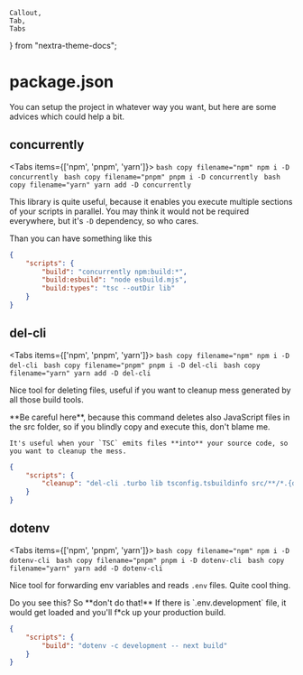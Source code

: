     Callout,
    Tab,
    Tabs
} from "nextra-theme-docs";

# package.json

You can setup the project in whatever way you want, but here are some advices which could help a bit.

## concurrently

<Tabs items={['npm', 'pnpm', 'yarn']}>
    <Tab>
        ```bash copy filename="npm"
        npm i -D concurrently
        ```
    </Tab>
    <Tab>
        ```bash copy filename="pnpm"
        pnpm i -D concurrently
        ```
    </Tab>
    <Tab>
        ```bash copy filename="yarn"
        yarn add -D concurrently
        ```
    </Tab>
</Tabs>

This library is quite useful, because it enables you execute multiple sections of your scripts in parallel. You may think
it would not be required everywhere, but it's `-D` dependency, so who cares.

Than you can have something like this

```json filename="package.json"
{
    "scripts": {
        "build": "concurrently npm:build:*",
        "build:esbuild": "node esbuild.mjs",
        "build:types": "tsc --outDir lib"
    }
}
```

## del-cli

<Tabs items={['npm', 'pnpm', 'yarn']}>
    <Tab>
        ```bash copy filename="npm"
        npm i -D del-cli
        ```
    </Tab>
    <Tab>
        ```bash copy filename="pnpm"
        pnpm i -D del-cli
        ```
    </Tab>
    <Tab>
        ```bash copy filename="yarn"
        yarn add -D del-cli
        ```
    </Tab>
</Tabs>

Nice tool for deleting files, useful if you want to cleanup mess generated by all those build tools.

<Callout>
    **Be careful here**, because this command deletes also JavaScript files in the src folder, so if you blindly copy and execute this, don't blame me.

    It's useful when your `TSC` emits files **into** your source code, so you want to cleanup the mess.
</Callout>

```json filename="package.json"
{
    "scripts": {
        "cleanup": "del-cli .turbo lib tsconfig.tsbuildinfo src/**/*.{d.ts,d.ts.map,js,js.map}"
    }
}
```

## dotenv

<Tabs items={['npm', 'pnpm', 'yarn']}>
    <Tab>
        ```bash copy filename="npm"
        npm i -D dotenv-cli
        ```
    </Tab>
    <Tab>
        ```bash copy filename="pnpm"
        pnpm i -D dotenv-cli
        ```
    </Tab>
    <Tab>
        ```bash copy filename="yarn"
        yarn add -D dotenv-cli
        ```
    </Tab>
</Tabs>

Nice tool for forwarding env variables and reads `.env` files. Quite cool thing.

<Callout>
    Do you see this? So **don't do that!** If there is `.env.development` file, it would get loaded and you'll f*ck up your production build.
</Callout>

```json filename="package.json"
{
    "scripts": {
        "build": "dotenv -c development -- next build"
    }
}
```

